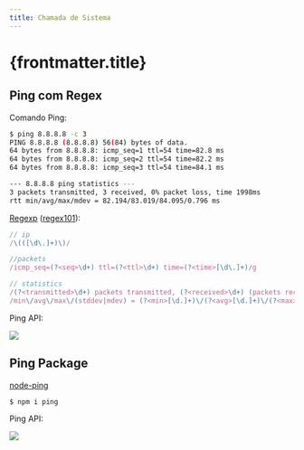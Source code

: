 ```yaml
---
title: Chamada de Sistema
---
```



# {frontmatter.title}

## Ping com Regex

Comando Ping:

```sh
$ ping 8.8.8.8 -c 3
PING 8.8.8.8 (8.8.8.8) 56(84) bytes of data.
64 bytes from 8.8.8.8: icmp_seq=1 ttl=54 time=82.8 ms
64 bytes from 8.8.8.8: icmp_seq=2 ttl=54 time=82.2 ms
64 bytes from 8.8.8.8: icmp_seq=3 ttl=54 time=84.1 ms

--- 8.8.8.8 ping statistics ---
3 packets transmitted, 3 received, 0% packet loss, time 1998ms
rtt min/avg/max/mdev = 82.194/83.019/84.095/0.796 ms
```

[Regexp](/dw/ecma/regexp) ([regex101](https://regex101.com/)):

```js
// ip
/\(([\d\.]+)\)/

//packets
/icmp_seq=(?<seq>\d+) ttl=(?<ttl>\d+) time=(?<time>[\d\.]+)/g

// statistics
/(?<transmitted>\d+) packets transmitted, (?<received>\d+) (packets received|received)/
/min\/avg\/max\/(stddev|mdev) = (?<min>[\d.]+)\/(?<avg>[\d.]+)\/(?<max>[\d.]+)\/(?<stddev>[\d.]+)/
```

Ping API:

![](/dw/imgs/expressjs/ping-command/flow.png)

<CodeTree src="/codes/expressjs/system-call/ping-command" />

<CodePreview src="/codes/expressjs/system-call/ping-command/src/lib/ping.js" highlightLines="10" />

<CodePreview src="/codes/expressjs/system-call/ping-command/src/index.js" />

<CodePreview src="/codes/expressjs/system-call/ping-command/requests.http" />

## Ping Package

[node-ping](https://github.com/danielzzz/node-ping)

```sh
$ npm i ping
```

Ping API:

![](/dw/imgs/expressjs/ping-package/flow.png)

<CodeTree src="/codes/expressjs/system-call/ping-package" />

<CodePreview src="/codes/expressjs/system-call/ping-package/src/index.js" highlightLines="4,27" />

<CodePreview src="/codes/expressjs/system-call/ping-package/requests.http" />
